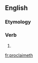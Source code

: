 ==English==

===Etymology===
{{suffix|en|proclaim|eth}}

===Verb===
{{head|en|verb form}}

# {{en-archaic third-person singular of|proclaim}}

[[fr:proclaimeth]]